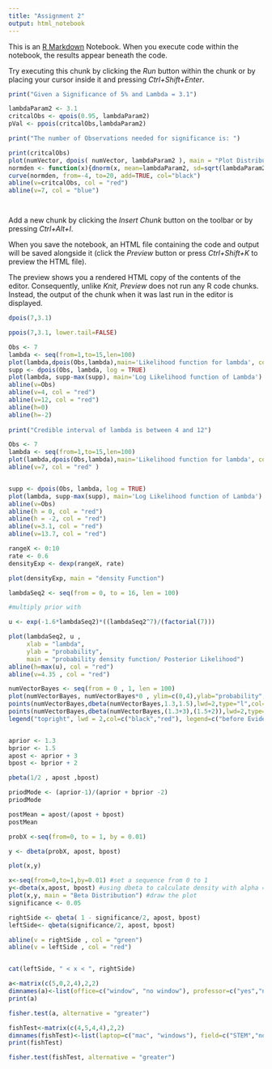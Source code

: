 ```yaml
---
title: "Assignment 2"
output: html_notebook
---
```


This is an [R Markdown](http://rmarkdown.rstudio.com) Notebook. When you execute code within the notebook, the results appear beneath the code. 

Try executing this chunk by clicking the *Run* button within the chunk or by placing your cursor inside it and pressing *Ctrl+Shift+Enter*. 

```r

print("Given a Significance of 5% and Lambda = 3.1")

lambdaParam2 <- 3.1
critcalObs <- qpois(0.95, lambdaParam2)
pVal <- ppois(critcalObs,lambdaParam2)

print("The number of Observations needed for significance is: ")

print(critcalObs)
plot(numVector, dpois( numVector, lambdaParam2 ), main = "Plot Distribution\n", xlim=c(-2,20))
normden <- function(x){dnorm(x, mean=lambdaParam2, sd=sqrt(lambdaParam2))}
curve(normden, from=-4, to=20, add=TRUE, col="black")
abline(v=critcalObs, col = "red")
abline(v=7, col = "blue")




```

Add a new chunk by clicking the *Insert Chunk* button on the toolbar or by pressing *Ctrl+Alt+I*.

When you save the notebook, an HTML file containing the code and output will be saved alongside it (click the *Preview* button or press *Ctrl+Shift+K* to preview the HTML file).

The preview shows you a rendered HTML copy of the contents of the editor. Consequently, unlike *Knit*, *Preview* does not run any R code chunks. Instead, the output of the chunk when it was last run in the editor is displayed.
```r

dpois(7,3.1)

ppois(7,3.1, lower.tail=FALSE)


```
```r

Obs <- 7
lambda <- seq(from=1,to=15,len=100) 
plot(lambda,dpois(Obs,lambda),main='Likelihood function for lambda', col = 'blue')
supp <- dpois(Obs, lambda, log = TRUE)
plot(lambda, supp-max(supp), main='Log Likelihood function of Lambda')
abline(v=Obs)
abline(v=4, col = "red")
abline(v=12, col = "red")
abline(h=0)
abline(h=-2)
 
print("Credible interval of lambda is between 4 and 12")


```

```r

Obs <- 7
lambda <- seq(from=1,to=15,len=100) 
plot(lambda,dpois(Obs,lambda),main='Likelihood function for lambda', col = 'blue')
abline(v=7, col = "red" )



```

```r

supp <- dpois(Obs, lambda, log = TRUE)
plot(lambda, supp-max(supp), main='Log Likelihood function of Lambda')
abline(v=Obs)
abline(h = 0, col = "red")
abline(h = -2, col = "red")
abline(v=3.1, col = "red")
abline(v=13.7, col = "red")

```

```r

rangeX <- 0:10
rate <- 0.6
densityExp <- dexp(rangeX, rate)

plot(densityExp, main = "density Function")


```

```r
lambdaSeq2 <- seq(from = 0, to = 16, len = 100)

#multiply prior with 

u <- exp(-1.6*lambdaSeq2)*((lambdaSeq2^7)/(factorial(7)))

plot(lambdaSeq2, u , 
     xlab = "lambda", 
     ylab = "probability", 
     main = "probability density function/ Posterior Likelihood")
abline(h=max(u), col = "red")
abline(v=4.35 , col = "red")


```
```r

numVectorBayes <- seq(from = 0 , 1, len = 100)
plot(numVectorBayes, numVectorBayes*0 , ylim=c(0,4),ylab="probability", main="Prior and Posterior Probability Density Functions", type="n")
points(numVectorBayes,dbeta(numVectorBayes,1.3,1.5),lwd=2,type="l",col="black")
points(numVectorBayes,dbeta(numVectorBayes,(1.3+3),(1.5+2)),lwd=2,type="l",col="red")
legend("topright", lwd = 2,col=c("black","red"), legend=c("before Evidence", "after Evidence"))



```
```r


aprior <- 1.3
bprior <- 1.5
apost <- aprior + 3
bpost <- bprior + 2

pbeta(1/2 , apost ,bpost)

priodMode <- (aprior-1)/(aprior + bprior -2)
priodMode

```

```r


postMean = apost/(apost + bpost)
postMean

```

```r

probX <-seq(from=0, to = 1, by = 0.01)

y <- dbeta(probX, apost, bpost)

plot(x,y)


```

```r



x<-seq(from=0,to=1,by=0.01) #set a sequence from 0 to 1
y<-dbeta(x,apost, bpost) #using dbeta to calculate density with alpha = 4.3 and beta =
plot(x,y, main = "Beta Distribution") #draw the plot
significance <- 0.05

rightSide <- qbeta( 1 - significance/2, apost, bpost)
leftSide<- qbeta(significance/2, apost, bpost)

abline(v = rightSide , col = "green")
abline(v = leftSide , col = "red")


cat(leftSide, " < x < ", rightSide)

```

```r


a<-matrix(c(5,0,2,4),2,2)
dimnames(a)<-list(office=c("window", "no window"), professor=c("yes","no"))
print(a)

fisher.test(a, alternative = "greater")


```

```r

fishTest<-matrix(c(4,5,4,4),2,2)
dimnames(fishTest)<-list(laptop=c("mac", "windows"), field=c("STEM","no STEM"))
print(fishTest)

fisher.test(fishTest, alternative = "greater")



```

